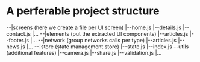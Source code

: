 # A perferable project structure
--|screens (here we create a file per UI screen)
  |--home.js
  |--details.js
  |--contact.js
  |...
--|elements (put the extracted UI components)
  |--articles.js
  |--footer.js
  |...
--|network (group networks calls per type)
  |--articles.js
  |--news.js
  |...
--|store (state management store)
  |--state.js
  |--index.js
--utils (additional features)
  |--camera.js
  |--share.js
  |--validation.js
  |...
